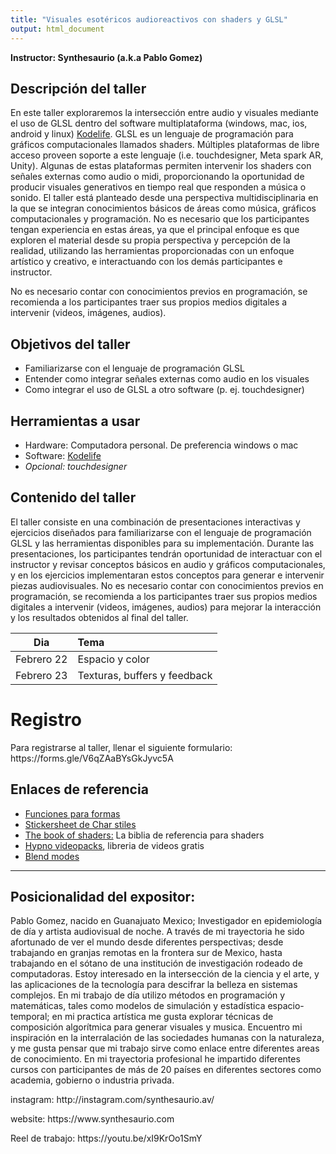 ```yaml
---
title: "Visuales esotéricos audioreactivos con shaders y GLSL"
output: html_document
---
```

**Instructor: Synthesaurio (a.k.a Pablo Gomez)**


## Descripción del taller

En este taller exploraremos la intersección entre audio y visuales mediante el uso de GLSL dentro del software multiplataforma (windows, mac, ios, android y linux) [Kodelife](https://hexler.net/kodelife). GLSL es un lenguaje de programación para gráficos computacionales llamados shaders. Múltiples plataformas de libre acceso proveen soporte a este lenguaje (i.e. touchdesigner, Meta spark AR, Unity). Algunas de estas plataformas permiten intervenir los shaders con señales externas como audio o midi, proporcionando la oportunidad de producir visuales generativos en tiempo real que responden a música o sonido. 
El taller está planteado desde una perspectiva multidisciplinaria en la que se integran conocimientos básicos de áreas como música, gráficos computacionales y programación. No es necesario que los participantes tengan experiencia en estas áreas, ya que el principal enfoque es que exploren el material desde su propia perspectiva y percepción de la realidad, utilizando las herramientas proporcionadas con un enfoque artístico y creativo, e interactuando con los demás participantes e instructor.

No es necesario contar con conocimientos previos en programación, se recomienda a los participantes traer sus propios medios digitales a intervenir (videos, imágenes, audios). 

## Objetivos del taller

- Familiarizarse con el lenguaje de programación GLSL
- Entender como integrar señales externas como audio en los visuales
- Como integrar el uso de GLSL a otro software (p. ej. touchdesigner)

## Herramientas a usar 

- Hardware: Computadora personal. De preferencia windows o mac
- Software: [Kodelife](https://hexler.net/kodelife)
- *Opcional: touchdesigner*

## Contenido del taller

El taller consiste en una combinación de presentaciones interactivas y ejercicios diseñados para familiarizarse con el lenguaje de programación GLSL y las herramientas disponibles para su implementación. 
Durante las presentaciones, los participantes tendrán oportunidad de interactuar con el instructor y revisar conceptos básicos en audio y gráficos computacionales, y en los ejercicios implementaran estos conceptos para generar e intervenir piezas audiovisuales. 
No es necesario contar con conocimientos previos en programación, se recomienda a los participantes traer sus propios medios digitales a intervenir (videos, imágenes, audios) para mejorar la interacción y los resultados obtenidos al final del taller.


| Dia | Tema                          |
|---------|:--------------------------|
| Febrero 22  | Espacio y color |
| Febrero 23  | Texturas, buffers y feedback |


# Registro

Para registrarse al taller, llenar el siguiente formulario: https://forms.gle/V6qZAaBYsGkJyvc5A

## Enlaces de referencia

  - [Funciones para formas](https://iquilezles.org/articles/distfunctions2d/)
  - [Stickersheet de Char stiles](https://gist.github.com/CharStiles/e6fec016967c6c8fd648aa4b6c0055cc)
  - [The book of shaders:](https://thebookofshaders.com) La biblia de referencia para shaders
  - [Hypno videopacks](https://sleepycircuits.com/latest-video-pack), libreria de videos gratis
  - [Blend modes](https://www.shadertoy.com/view/4tSGWV)
  
<!--

  - [Como hacer Datamosh?](https://interactiveimmersive.io/blog/glsl/datamoshing-in-touchdesigner-part-3/)
  - Cosas de 3D:
    - [Sketchfab](https://sketchfab.com/) libreria de geometrias 3D
    - [Blender](https://www.blender.org/download/) Software de edicion para modelos 3D
    - [Meta Spark toolkit](https://spark.meta.com/learn/articles/creating-and-prepping-assets/toolkit-for-blender) addin de blender para simplificar geometrias
  - [Otras funciones](https://github.com/synthesaurio/visuales-esotericos/blob/main/checkpoints/funciones.glsl)
  
-->

<!-- 

# Ediciones anteriores

## Monterrey 2023

| Dia | Tema                          |
|---------|:--------------------------|
| 01  | [Coordenadas, color y dinamica](https://ucdavis.box.com/s/buhe6vg36gxsvzb4g7ztadtcs18hrtrm) |
| 02  | [Texturas, buffers y feedback](https://ucdavis.box.com/s/zmprubcakme1xqku3tzogd9vjzovm6at)  |
| 03  | [Mas alla de los basicos](https://ucdavis.box.com/s/enwvc78kemrqgsjs2ax3hfqmxm0zcj3u)       |

-->

-------------------


## Posicionalidad del expositor:

Pablo Gomez, nacido en Guanajuato Mexico; Investigador en epidemiología de día y artista audiovisual de noche. A través de mi trayectoria he sido afortunado de ver el mundo desde diferentes perspectivas; desde trabajando en granjas remotas en la frontera sur de Mexico, hasta trabajando en el sótano de una institución de investigación rodeado de computadoras. Estoy interesado en la intersección de la ciencia y el arte, y las aplicaciones de la tecnología para descifrar la belleza en sistemas complejos. En mi trabajo de día utilizo métodos en programación y matemáticas, tales como modelos de simulación y estadística espacio-temporal; en mi practica artística me gusta explorar técnicas de composición algorítmica para generar visuales y musica. Encuentro mi inspiración en la interralación de las sociedades humanas con la naturaleza, y me gusta pensar que mi trabajo sirve como enlace entre diferentes areas de conocimiento.
En mi trayectoria profesional he impartido diferentes cursos con participantes de más de 20 países en diferentes sectores como academia, gobierno o industria privada. 

instagram: http://instagram.com/synthesaurio.av/ 

website: https://www.synthesaurio.com   

Reel de trabajo: https://youtu.be/xI9KrOo1SmY 
